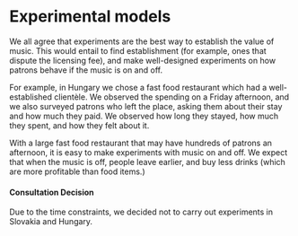 # Experimental models

We all agree that experiments are the best way to establish the value of music. This would entail to find establishment (for example, ones that dispute the licensing fee), and make well-designed experiments on how patrons behave if the music is on and off.

For example, in Hungary we chose a fast food restaurant which had a well-established clientèle. We observed the spending on a Friday afternoon, and we also surveyed patrons who left the place, asking them about their stay and how much they paid. We observed how long they stayed, how much they spent, and how they felt about it.

With a large fast food restaurant that may have hundreds of patrons an afternoon, it is easy to make experiments with music on and off. We expect that when the music is off, people leave earlier, and buy less drinks (which are more profitable than food items.)

::: callout-warning
#### Consultation Decision

Due to the time constraints, we decided not to carry out experiments in Slovakia and Hungary.
:::
